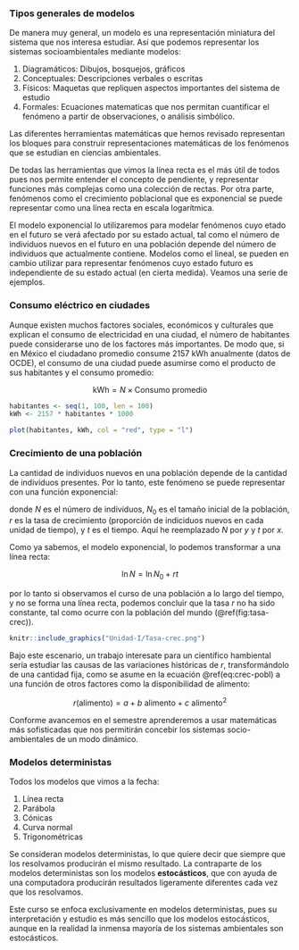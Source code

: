 ### Tipos generales de modelos

De manera muy general, un modelo es una representación miniatura del sistema que nos interesa estudiar. Así que podemos representar los sistemas socioambientales mediante modelos:

1. Diagramáticos: Dibujos, bosquejos, gráficos
2. Conceptuales: Descripciones verbales o escritas
3. Físicos: Maquetas que repliquen aspectos importantes del sistema de estudio
4. Formales: Ecuaciones matematicas que nos permitan cuantificar el fenómeno a partir de observaciones, o análisis simbólico.

Las diferentes herramientas matemáticas que hemos revisado representan los bloques para construir representaciones matemáticas de los fenómenos que se estudian en ciencias ambientales.

De todas las herramientas que vimos la línea recta es el más útil de todos pues nos permite entender el concepto de pendiente, y representar funciones más complejas como una colección de rectas. Por otra parte, fenómenos como el crecimiento poblacional que es exponencial se puede representar como una línea recta en escala logarítmica.

El modelo exponencial lo utilizaremos para modelar fenómenos cuyo etado en el futuro se verá afectado por su estado actual, tal como el número de individuos nuevos en el futuro en una población depende del número de individuos que actualmente contiene. Modelos como el lineal, se pueden en cambio utilizar para representar fenómenos cuyo estado futuro es independiente de su estado actual (en cierta medida). Veamos una serie de ejemplos.

### Consumo eléctrico en ciudades

Aunque existen muchos factores sociales, económicos y culturales que explican el consumo de electricidad en una ciudad, el número de habitantes puede considerarse uno de los factores más importantes. De modo que, si en México el ciudadano promedio consume 2157 kWh anualmente (datos de OCDE), el consumo de una ciudad puede asumirse como el producto de sus habitantes y el consumo promedio:

$$\mathrm{kWh} = N \times \mathrm{Consumo\ promedio} $$

```r
habitantes <- seq(1, 100, len = 100)
kWh <- 2157 * habitantes * 1000

plot(habitantes, kWh, col = "red", type = "l")
```

### Crecimiento de una población

La cantidad de individuos nuevos en una población depende de la cantidad de individuos presentes. Por lo tanto, este fenómeno se puede representar con una función exponencial:

\begin{equation}
N(t) = N_0e^{rt} (\#eq:crec-pobl)
\end{equation}

donde $N$ es el número de individuos, $N_0$ es el tamaño inicial de la población, $r$ es la tasa de crecimiento (proporción de indiciduos nuevos en cada unidad de tiempo), y $t$ es el tiempo. Aquí he reemplazado $N$ por $y$ y $t$ por $x$.

Como ya sabemos, el modelo exponencial, lo podemos transformar a una línea recta:

$$ \ln N = \ln N_0 + rt$$

por lo tanto si observamos el curso de una población a lo largo del tiempo, y no se forma una línea recta, podemos concluir que la tasa $r$ no ha sido constante, tal como ocurre con la población del mundo (\@ref(fig:tasa-crec)).

```r
knitr::include_graphics("Unidad-I/Tasa-crec.png")
```

Bajo este escenario, un trabajo interesate para un científico hambiental sería estudiar las causas de las variaciones históricas de $r$, transformándolo de una cantidad fija, como se asume en la
ecuación \@ref(eq:crec-pobl) a una función de otros factores como la disponibilidad de alimento:

$$r(\mathrm{alimento}) = a + b \mathrm{\ alimento} + c \mathrm{\ alimento}^2$$

Conforme avancemos en el semestre aprenderemos a usar matemáticas más sofisticadas que nos permitirán concebir los sistemas socio-ambientales de un modo dinámico.

### Modelos deterministas

Todos los modelos que vimos a la fecha:

1. Línea recta
2. Parábola
3. Cónicas
4. Curva normal
5. Trigonométricas

Se consideran modelos deterministas, lo que quiere decir que siempre que los resolvamos producirán el mismo resultado. La contraparte de los modelos deterministas son los modelos **estocásticos**, que con ayuda de una computadora producirán resultados ligeramente diferentes cada vez que los resolvamos.

Este curso se enfoca exclusivamente en modelos deterministas, pues su interpretación y estudio es más sencillo que los modelos estocásticos, aunque en la realidad la inmensa mayoría de los sistemas ambientales son estocásticos.